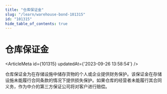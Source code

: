 ```yaml
---
title: "仓库保证金"
slug: "/learn/warehouse-bond-101315"
id: "101315"
hide_table_of_contents: true
---
```



# 仓库保证金

<ArticleMeta id={101315} updatedAt={'2023-09-26 13:58:54'} />
<div className='border-solid border-b border-t-0 my-4 border-[var(--ifm-color-gray-300)]' />

仓库保证金为在存储设施中储存货物的个人或企业提供财务保护。该保证金在存储设施未能履行合同条款的情况下提供损失保护。如果仓库的经营者未能履行其合同义务，作为中介的第三方保证公司将对客户进行赔偿。
